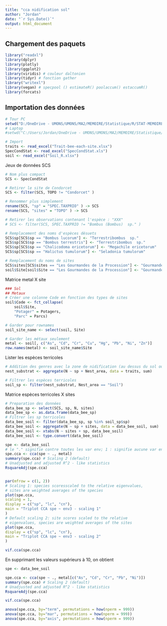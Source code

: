 ```yaml
---
title: "cca nidification sol"
author: "Jordan"
date: "`r Sys.Date()`"
output: html_document
---
```


## Chargement des paquets
```r
library("readxl") 
library(dplyr)
library(plotly)
library(ggplot2)
library(viridis) # couleur daltonien
library(tidyr) # fonction gather
library("writexl")
library(vegan) # specpool () estimateR() poolaccum() estaccumR()
library(forcats)
```

## Importation des données
```r
# Tour PC
setwd("D:/OneDrive - UMONS/UMONS/MA2/MEMOIRE/Statistique/R/STAT-MEMOIRE/RAW2/Traits abeilles")
# Laptop
#setwd("C:/Users/Jordan/OneDrive - UMONS/UMONS/MA2/MEMOIRE/Statistique/R/STAT-MEMOIRE/RAW2/Traits abeilles")

# Import
traits <- read_excel("Trait-bee-each-site.xlsx")
SpecCondStat <- read_excel("SpecCondStat.xls")
soil <- read_excel("Soil_R.xlsx")
```
Jeux de données SCS
```r
# Nom plus compact
SCS <- SpecCondStat

# Retirer le site de Condorcet
SCS <- filter(SCS, TOPO != "Condorcet" )

# Renommer plus simplement
rename(SCS, "sp" = "SPEC.TAXPRIO" ) -> SCS
rename(SCS, "sites" = "TOPO" ) -> SCS

# Retirer les observations contenant l'espèce : "XXX"
# SCS <- filter(SCS, SPEC.TAXPRIO != "Bombus (Bombus)  sp." )

# Remplacement des noms d'espèces désuets
SCS$sp[SCS$sp == "Bombus lucorum"] <- "Terrestribombus  sp."
SCS$sp[SCS$sp == "Bombus terrestris"] <- "Terrestribombus  sp."
SCS$sp[SCS$sp == "Chalicodoma ericetorum"] <- "Megachile ericetorum"
SCS$sp[SCS$sp == "Halictus tumulorum"] <- "Seladonia tumulorum"

# Remplacement du noms de sites
SCS$sites[SCS$sites == "Les Gourmandes de la Procession"] <- "Gourmandes de la Procession"
soil$Site[soil$Site == "Les Gourmandes de la Procession"] <- "Gourmandes de la Procession"
```
Matrice metal X site
```r
### Sol
## Metaux
# Créer une colonne Code en fonction des types de sites
soil$Code <- fct_collapse(
    soil$Site,
    "Potager" = Potagers,
    "Parc" = Parcs)

# Garder pour rownames
soil_site_name <- select(soil, Site)

# Garder les métaux seulement
metal <- soil[, c("As", "Cd", "Cr", "Cu", "Hg", "Pb", "Ni", "Zn")]
row.names(metal) <- soil_site_name$Site
```
Lister les espèces terricoles
```r
# Addition des genres avec la zone de nidification (au dessus du sol ou en dessous)
nest_substrat <- aggregate(N ~ sp + Nest_area, data = traits, sum)

# Filtrer les espèces terricoles
soil_sp <- filter(nest_substrat, Nest_area == "Soil")
```
Matrice espèces terricoles X sites
```r
# Preparation des données 
data_bee_sp <- select(SCS, sp, N, sites)
data_bee_sp <- as.data.frame(data_bee_sp)
# Filtrer les sp terricoles
data_bee_soil <- filter(data_bee_sp, sp %in% soil_sp$sp)
data_bee_soil <- aggregate(N ~ sp + sites, data = data_bee_soil, sum)
data_bee_soil <- xtabs(N ~ sites + sp, data_bee_soil)
data_bee_soil <- type.convert(data_bee_soil)
```

```r
spe <- data_bee_soil
# le "." signifie contre toutes les var env; 1 : signifie aucune var env
spe.cca <- cca(spe ~ ., metal)
summary(spe.cca) # Scaling 2 (default)
# Unadjusted and adjusted R^2 - like statistics
RsquareAdj(spe.cca)
```

```r

```


```r
par(mfrow = c(1, 2))
# Scaling 1: species scoresscaled to the relative eigenvalues,
# sites are weighted averages of the species
plot(spe.cca,
scaling = 1,
display = c("sp", "lc", "cn"),
main = "Triplot CCA spe ~ env3 - scaling 1"
)
# Default scaling 2: site scores scaled to the relative
# eigenvalues, species are weighted averages of the sites
plot(spe.cca,
display = c("sp", "lc", "cn"),
main = "Triplot CCA spe ~ env3 - scaling 2"
)

```

```r
vif.cca(spe.cca)
```

En supprimant les valeurs supérieurs à 10, on obtient 
```r
spe <- data_bee_soil

spe.cca <- cca(spe ~ ., metal[c("As", "Cd", "Cr", "Pb", "Ni")])
summary(spe.cca) # Scaling 2 (default)
# Unadjusted and adjusted R^2 - like statistics
RsquareAdj(spe.cca)
```
```r
vif.cca(spe.cca)
```
```r
anova(spe.cca, by="term", permutations = how(nperm = 999))
anova(spe.cca, by="mar", permutations = how(nperm = 999))
anova(spe.cca, by="axis", permutations = how(nperm = 999))
```

```r

```

```r

```
